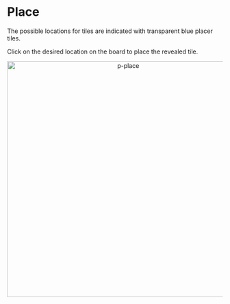 # Place

The possible locations for tiles are indicated with transparent blue placer tiles.

Click on the desired location on the board to place the revealed tile.

<div align="center">
    <img width="550" src="p-place.gif" alt="p-place" />
</div>

